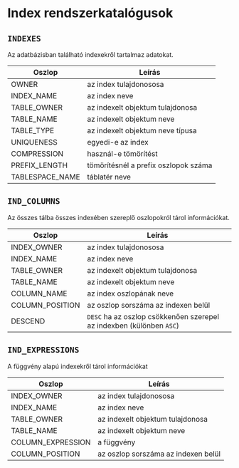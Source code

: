 
# Index rendszerkatalógusok

## `INDEXES`

Az adatbázisban található indexekről tartalmaz adatokat.

| Oszlop          | Leírás                               |
|-----------------|--------------------------------------|
| OWNER           | az index tulajdonososa               |
| INDEX_NAME      | az index neve                        |
| TABLE_OWNER     | az indexelt objektum tulajdonosa     |
| TABLE_NAME      | az indexelt objektum neve            |
| TABLE_TYPE      | az indexelt objektum neve típusa     |
| UNIQUENESS      | egyedi-e az index                    |
| COMPRESSION     | használ-e tömörítést                 |
| PREFIX_LENGTH   | tömörítésnél a prefix oszlopok száma |
| TABLESPACE_NAME | táblatér neve                        |

## `IND_COLUMNS`

Az összes tálba összes indexében szereplő oszlopokról tárol információkat.

| Oszlop          | Leírás                                                               |
|-----------------|----------------------------------------------------------------------|
| INDEX_OWNER     | az index tulajdonososa                                               |
| INDEX_NAME      | az index neve                                                        |
| TABLE_OWNER     | az indexelt objektum tulajdonosa                                     |
| TABLE_NAME      | az indexelt objektum neve                                            |
| COLUMN_NAME     | az index oszlopának neve                                             |
| COLUMN_POSITION | az oszlop sorszáma az indexen belül                                  |
| DESCEND         | `DESC` ha az oszlop csökkenően szerepel az indexben (különben `ASC`) |

## `IND_EXPRESSIONS`

A függvény alapú indexekről tárol információkat

| Oszlop            | Leírás                                                               |
|-------------------|----------------------------------------------------------------------|
| INDEX_OWNER       | az index tulajdonososa                                               |
| INDEX_NAME        | az index neve                                                        |
| TABLE_OWNER       | az indexelt objektum tulajdonosa                                     |
| TABLE_NAME        | az indexelt objektum neve                                            |
| COLUMN_EXPRESSION | a függvény                                                           |
| COLUMN_POSITION   | az oszlop sorszáma az indexen belül                                  |


<IndexesFlow/>
